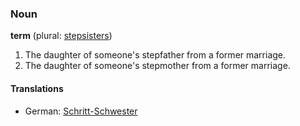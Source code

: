 === Noun ===
'''term''' (plural: [[stepsisters]])

#The daughter of someone's stepfather from a former marriage.
#The daughter of someone's stepmother from a former marriage.

==== Translations ====
*German: [[Schritt-Schwester]]